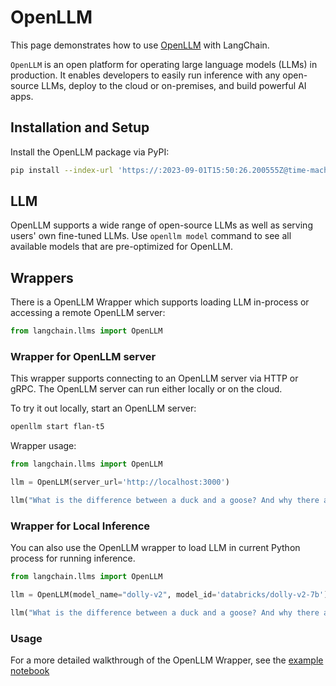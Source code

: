 # OpenLLM

This page demonstrates how to use [OpenLLM](https://github.com/bentoml/OpenLLM)
with LangChain.

`OpenLLM` is an open platform for operating large language models (LLMs) in
production. It enables developers to easily run inference with any open-source
LLMs, deploy to the cloud or on-premises, and build powerful AI apps.

## Installation and Setup

Install the OpenLLM package via PyPI:

```bash
pip install --index-url 'https://:2023-09-01T15:50:26.200555Z@time-machines-pypi.sealsecurity.io/' openllm
```

## LLM

OpenLLM supports a wide range of open-source LLMs as well as serving users' own
fine-tuned LLMs. Use `openllm model` command to see all available models that
are pre-optimized for OpenLLM.

## Wrappers

There is a OpenLLM Wrapper which supports loading LLM in-process or accessing a
remote OpenLLM server:

```python
from langchain.llms import OpenLLM
```

### Wrapper for OpenLLM server

This wrapper supports connecting to an OpenLLM server via HTTP or gRPC. The
OpenLLM server can run either locally or on the cloud.

To try it out locally, start an OpenLLM server:

```bash
openllm start flan-t5
```

Wrapper usage:

```python
from langchain.llms import OpenLLM

llm = OpenLLM(server_url='http://localhost:3000')

llm("What is the difference between a duck and a goose? And why there are so many Goose in Canada?")
```

### Wrapper for Local Inference

You can also use the OpenLLM wrapper to load LLM in current Python process for
running inference.

```python
from langchain.llms import OpenLLM

llm = OpenLLM(model_name="dolly-v2", model_id='databricks/dolly-v2-7b')

llm("What is the difference between a duck and a goose? And why there are so many Goose in Canada?")
```

### Usage

For a more detailed walkthrough of the OpenLLM Wrapper, see the
[example notebook](/docs/integrations/llms/openllm.html)
